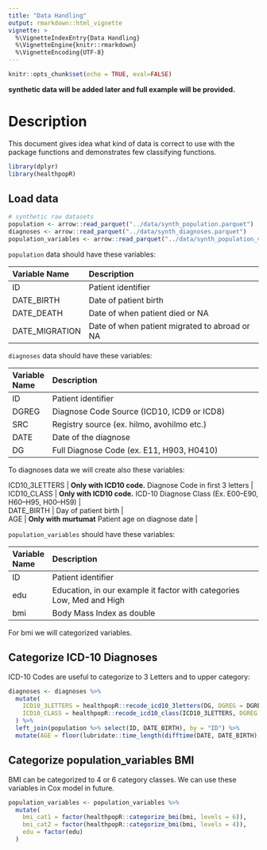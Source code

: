 ```yaml
---
title: "Data Handling"
output: rmarkdown::html_vignette
vignette: >
  %\VignetteIndexEntry{Data Handling}
  %\VignetteEngine{knitr::rmarkdown}
  %\VignetteEncoding{UTF-8}
---
```


```r
knitr::opts_chunk$set(echo = TRUE, eval=FALSE)
```


**synthetic data will be added later and full example will be provided. **

# Description

This document gives idea what kind of data is correct to use with the package functions and demonstrates few classifying functions.


```r
library(dplyr)
library(healthpopR)
```


## Load data

```r
# synthetic raw datasets
population <- arrow::read_parquet("../data/synth_population.parquet")
diagnoses <- arrow::read_parquet("../data/synth_diagnoses.parquet")
population_variables <- arrow::read_parquet("../data/synth_population_variables.parquet")
```


`population` data should have these variables:

| Variable Name | Description |
| :------------ | :--------------------------------------------------------------------- |
| ID | Patient identifier |
| DATE_BIRTH | Date of patient birth |
| DATE_DEATH | Date of when patient died or NA |
| DATE_MIGRATION | Date of when patient migrated to abroad or NA  |


`diagnoses` data should have these variables:

| Variable Name | Description |
| :------------ | :--------------------------------------------------------------------- |
| ID | Patient identifier |
| DGREG | Diagnose Code Source (ICD10, ICD9 or ICD8) |
| SRC | Registry source (ex. hilmo, avohilmo etc.) |
| DATE | Date of the diagnose |
| DG | Full Diagnose Code (ex. E11, H903, H0410)|

To diagnoses data we will create also these variables:

| ICD10_3LETTERS | **Only with ICD10 code.** Diagnose Code in first 3 letters |
| ICD10_CLASS | **Only with ICD10 code.** ICD-10 Diagnose Class (Ex. E00–E90, H60–H95, H00–H59) |
| DATE_BIRTH | Day of patient birth |
| AGE | **Only with murtumat** Patient age on diagnose date |


`population_variables` should have these variables:

| Variable Name | Description |
| :------------ | :--------------------------------------------------------------------- |
| ID | Patient identifier |
| edu | Education, in our example it factor with categories Low, Med and High |
| bmi | Body Mass Index as double |

For bmi we will categorized variables.


## Categorize ICD-10 Diagnoses

ICD-10 Codes are useful to categorize to 3 Letters and to upper category:

```r
diagnoses <- diagnoses %>% 
  mutate(
    ICD10_3LETTERS = healthpopR::recode_icd10_3letters(DG, DGREG = DGREG),
    ICD10_CLASS = healthpopR::recode_icd10_class(ICD10_3LETTERS, DGREG = DGREG)
  ) %>% 
  left_join(population %>% select(ID, DATE_BIRTH), by = "ID") %>% 
  mutate(AGE = floor(lubridate::time_length(difftime(DATE, DATE_BIRTH), "years")))
```



## Categorize population_variables BMI

BMI can be categorized to 4 or 6 category classes. We can use these variables in Cox model in future.

```r
population_variables <- population_variables %>% 
  mutate(
    bmi_cat1 = factor(healthpopR::categorize_bmi(bmi, levels = 6)),
    bmi_cat2 = factor(healthpopR::categorize_bmi(bmi, levels = 4)),
    edu = factor(edu)
  )

```

